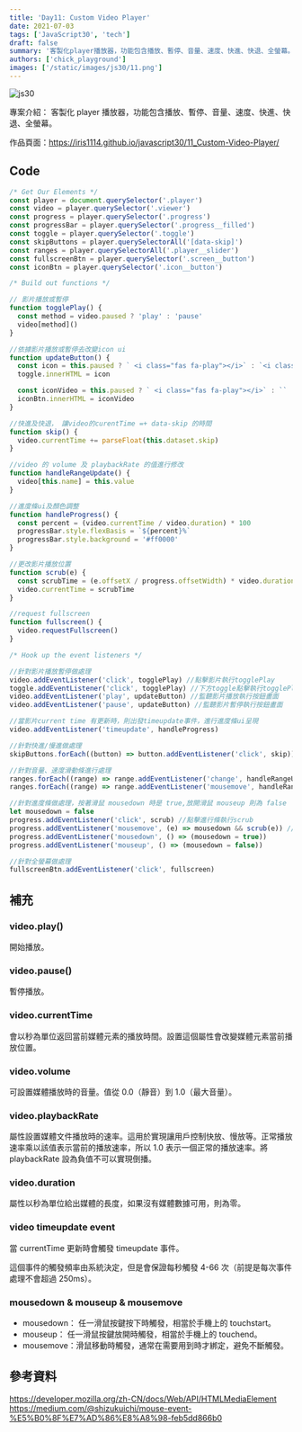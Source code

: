 ```yaml
---
title: 'Day11: Custom Video Player'
date: 2021-07-03
tags: ['JavaScript30', 'tech']
draft: false
summary: '客製化player播放器，功能包含播放、暫停、音量、速度、快進、快退、全螢幕。'
authors: ['chick_playground']
images: ['/static/images/js30/11.png']
---
```


![js30](/static/images/js30/11.png)

專案介紹： 客製化 player 播放器，功能包含播放、暫停、音量、速度、快進、快退、全螢幕。

作品頁面：https://iris1114.github.io/javascript30/11_Custom-Video-Player/

## Code

```javascript
/* Get Our Elements */
const player = document.querySelector('.player')
const video = player.querySelector('.viewer')
const progress = player.querySelector('.progress')
const progressBar = player.querySelector('.progress__filled')
const toggle = player.querySelector('.toggle')
const skipButtons = player.querySelectorAll('[data-skip]')
const ranges = player.querySelectorAll('.player__slider')
const fullscreenBtn = player.querySelector('.screen__button')
const iconBtn = player.querySelector('.icon__button')

/* Build out functions */

// 影片播放或暫停
function togglePlay() {
  const method = video.paused ? 'play' : 'pause'
  video[method]()
}

//依據影片播放或暫停去改變icon ui
function updateButton() {
  const icon = this.paused ? ` <i class="fas fa-play"></i>` : `<i class="fas fa-pause"></i>`
  toggle.innerHTML = icon

  const iconVideo = this.paused ? ` <i class="fas fa-play"></i>` : ``
  iconBtn.innerHTML = iconVideo
}

//快進及快退， 讓video的curentTime =+ data-skip 的時間
function skip() {
  video.currentTime += parseFloat(this.dataset.skip)
}

//video 的 volume 及 playbackRate 的值進行修改
function handleRangeUpdate() {
  video[this.name] = this.value
}

//進度條ui及顏色調整
function handleProgress() {
  const percent = (video.currentTime / video.duration) * 100
  progressBar.style.flexBasis = `${percent}%`
  progressBar.style.background = '#ff0000'
}

//更改影片播放位置
function scrub(e) {
  const scrubTime = (e.offsetX / progress.offsetWidth) * video.duration
  video.currentTime = scrubTime
}

//request fullscreen
function fullscreen() {
  video.requestFullscreen()
}

/* Hook up the event listeners */

//針對影片播放暫停做處理
video.addEventListener('click', togglePlay) //點擊影片執行togglePlay
toggle.addEventListener('click', togglePlay) //下方toggle點擊執行togglePlay
video.addEventListener('play', updateButton) //監聽影片播放執行按鈕畫面
video.addEventListener('pause', updateButton) //監聽影片暫停執行按鈕畫面

//當影片current time 有更新時，則出發timeupdate事件，進行進度條ui呈現
video.addEventListener('timeupdate', handleProgress)

//針對快進/慢進做處理
skipButtons.forEach((button) => button.addEventListener('click', skip))

//針對音量、速度滑動條進行處理
ranges.forEach((range) => range.addEventListener('change', handleRangeUpdate))
ranges.forEach((range) => range.addEventListener('mousemove', handleRangeUpdate))

//針對進度條做處理，按著滑鼠 mousedown 時是 true,放開滑鼠 mouseup 則為 false
let mousedown = false
progress.addEventListener('click', scrub) //點擊進行條執行scrub
progress.addEventListener('mousemove', (e) => mousedown && scrub(e)) //如果mousedown=true，則執行scrub
progress.addEventListener('mousedown', () => (mousedown = true))
progress.addEventListener('mouseup', () => (mousedown = false))

//針對全螢幕做處理
fullscreenBtn.addEventListener('click', fullscreen)
```

## 補充

### video.play()

開始播放。

### video.pause()

暫停播放。

### video.currentTime

會以秒為單位返回當前媒體元素的播放時間。設置這個屬性會改變媒體元素當前播放位置。

### video.volume

可設置媒體播放時的音量。值從 0.0（靜音）到 1.0（最大音量）。

### video.playbackRate

屬性設置媒體文件播放時的速率。這用於實現讓用戶控制快放、慢放等。正常播放速率乘以該值表示當前的播放速率，所以 1.0 表示一個正常的播放速率。將 playbackRate 設為負值不可以實現倒播。

### video.duration

屬性以秒為單位給出媒體的長度，如果沒有媒體數據可用，則為零。

### video timeupdate event

當 currentTime 更新時會觸發 timeupdate 事件。

這個事件的觸發頻率由系統決定，但是會保證每秒觸發 4-66 次（前提是每次事件處理不會超過 250ms）。

### mousedown & mouseup & mousemove

- mousedown： 任一滑鼠按鍵按下時觸發，相當於手機上的 touchstart。
- mouseup： 任一滑鼠按鍵放開時觸發，相當於手機上的 touchend。
- mousemove：滑鼠移動時觸發，通常在需要用到時才綁定，避免不斷觸發。

## 參考資料

https://developer.mozilla.org/zh-CN/docs/Web/API/HTMLMediaElement
https://medium.com/@shizukuichi/mouse-event-%E5%B0%8F%E7%AD%86%E8%A8%98-feb5dd866b0

